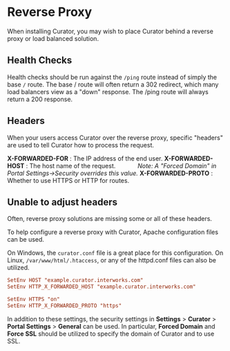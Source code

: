 # Reverse Proxy

When installing Curator, you may wish to place Curator behind a reverse proxy or load balanced solution.

## Health Checks

Health checks should be run against the `/ping` route instead of simply the base `/` route.
The base / route will often return a 302 redirect, which many load balancers view as a "down" response.
The /ping route will always return a 200 response.

## Headers

When your users access Curator over the reverse proxy, specific "headers" are used to tell Curator how to process the
request.

**X-FORWARDED-FOR** : The IP address of the end user.
**X-FORWARDED-HOST** : The host name of the request.
            *Note: A "Forced Domain" in Portal Settings->Security overrides this value.*
**X-FORWARDED-PROTO** :  Whether to use HTTPS or HTTP for routes.

## Unable to adjust headers

Often, reverse proxy solutions are missing some or all of these headers.

To help configure a reverse proxy with Curator, Apache configuration files can be used.

On Windows, the `curator.conf` file is a great place for this configuration.
On Linux, `/var/www/html/.htaccess`, or any of the httpd.conf files can also be utilized.

```conf
SetEnv HOST "example.curator.interworks.com"
SetEnv HTTP_X_FORWARDED_HOST "example.curator.interworks.com"

SetEnv HTTPS "on"
SetEnv HTTP_X_FORWARDED_PROTO "https"
```

In addition to these settings, the security settings in **Settings** > **Curator** > **Portal Settings** > **General**
can be used.
In particular, **Forced Domain** and **Force SSL** should be utilized to specify the domain of Curator and to use SSL.
